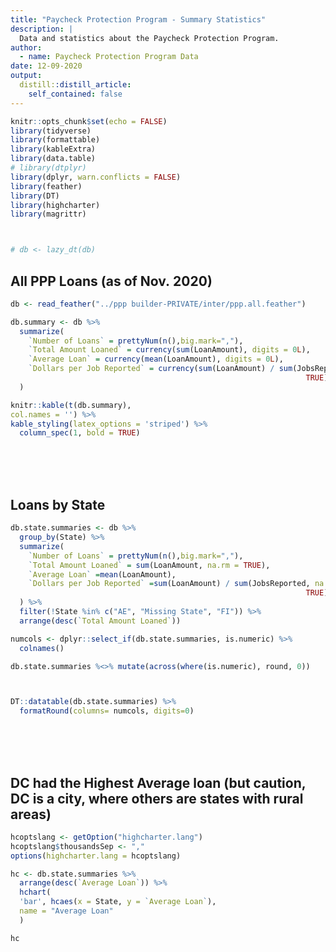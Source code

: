 ```yaml
---
title: "Paycheck Protection Program - Summary Statistics"
description: |
  Data and statistics about the Paycheck Protection Program. 
author:
  - name: Paycheck Protection Program Data
date: 12-09-2020
output:
  distill::distill_article:
    self_contained: false
---
```


```r
knitr::opts_chunk$set(echo = FALSE)
library(tidyverse)
library(formattable)
library(kableExtra)
library(data.table)
# library(dtplyr)
library(dplyr, warn.conflicts = FALSE)
library(feather)
library(DT)
library(highcharter)
library(magrittr)



# db <- lazy_dt(db)


```


## All PPP Loans (as of Nov. 2020)

```r

db <- read_feather("../ppp builder-PRIVATE/inter/ppp.all.feather")

db.summary <- db %>%
  summarize(
    `Number of Loans` = prettyNum(n(),big.mark=","),
    `Total Amount Loaned` = currency(sum(LoanAmount), digits = 0L),
    `Average Loan` = currency(mean(LoanAmount), digits = 0L),
    `Dollars per Job Reported` = currency(sum(LoanAmount) / sum(JobsReported, na.rm =
                                                                  TRUE), digits = 0L)
  )

knitr::kable(t(db.summary), 
col.names = '') %>%
kable_styling(latex_options = 'striped') %>%
  column_spec(1, bold = TRUE)

```

<br>
<br>
<br>

## Loans by State


```r

db.state.summaries <- db %>%
  group_by(State) %>%
  summarize(
    `Number of Loans` = prettyNum(n(),big.mark=","),
    `Total Amount Loaned` = sum(LoanAmount, na.rm = TRUE),
    `Average Loan` =mean(LoanAmount), 
    `Dollars per Job Reported` =sum(LoanAmount) / sum(JobsReported, na.rm =
                                                                  TRUE)
  ) %>%
  filter(!State %in% c("AE", "Missing State", "FI")) %>%
  arrange(desc(`Total Amount Loaned`))

numcols <- dplyr::select_if(db.state.summaries, is.numeric) %>%
  colnames()

db.state.summaries %<>% mutate(across(where(is.numeric), round, 0))



DT::datatable(db.state.summaries) %>%
  formatRound(columns= numcols, digits=0)

```

<br>
<br>
<br>

## DC had the Highest Average loan (but caution, DC is a city, where others are states with rural areas)

```r

hcoptslang <- getOption("highcharter.lang")
hcoptslang$thousandsSep <- ","
options(highcharter.lang = hcoptslang)

hc <- db.state.summaries %>%
  arrange(desc(`Average Loan`)) %>%
  hchart(
  'bar', hcaes(x = State, y = `Average Loan`),
  name = "Average Loan"
  )

hc


```

